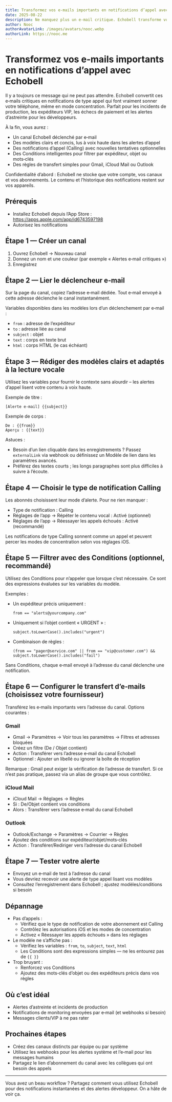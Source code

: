 ```yaml
---
title: Transformez vos e‑mails importants en notifications d’appel avec Echobell
date: 2025-08-22
description: Ne manquez plus un e‑mail critique. Echobell transforme vos messages urgents en alertes de type appel et à haute priorité. Créez un canal par e‑mail, ajoutez des modèles et des Conditions.
author: Nooc
authorAvatarLink: /images/avatars/nooc.webp
authorLink: https://nooc.me
---
```


# Transformez vos e‑mails importants en notifications d’appel avec Echobell

Il y a toujours ce message qui ne peut pas attendre. Echobell convertit ces e‑mails critiques en notifications de type appel qui font vraiment sonner votre téléphone, même en mode concentration. Parfait pour les incidents de production, les expéditeurs VIP, les échecs de paiement et les alertes d’astreinte pour les développeurs.

À la fin, vous aurez :

- Un canal Echobell déclenché par e‑mail
- Des modèles clairs et concis, lus à voix haute dans les alertes d’appel
- Des notifications d’appel (Calling) avec nouvelles tentatives optionnelles
- Des Conditions intelligentes pour filtrer par expéditeur, objet ou mots‑clés
- Des règles de transfert simples pour Gmail, iCloud Mail ou Outlook

Confidentialité d’abord : Echobell ne stocke que votre compte, vos canaux et vos abonnements. Le contenu et l’historique des notifications restent sur vos appareils.

## Prérequis

- Installez Echobell depuis l’App Store : https://apps.apple.com/app/id6743597198
- Autorisez les notifications

## Étape 1 — Créer un canal

1. Ouvrez Echobell → Nouveau canal
2. Donnez un nom et une couleur (par exemple « Alertes e‑mail critiques »)
3. Enregistrez

## Étape 2 — Lier le déclencheur e‑mail

Sur la page du canal, copiez l’adresse e‑mail dédiée. Tout e‑mail envoyé à cette adresse déclenche le canal instantanément.

Variables disponibles dans les modèles lors d’un déclenchement par e‑mail :

- `from` : adresse de l’expéditeur
- `to` : adresse liée au canal
- `subject` : objet
- `text` : corps en texte brut
- `html` : corps HTML (le cas échéant)

## Étape 3 — Rédiger des modèles clairs et adaptés à la lecture vocale

Utilisez les variables pour fournir le contexte sans alourdir – les alertes d’appel lisent votre contenu à voix haute.

Exemple de titre :

```
[Alerte e‑mail] {{subject}}
```

Exemple de corps :

```
De : {{from}}
Aperçu : {{text}}
```

Astuces :

- Besoin d’un lien cliquable dans les enregistrements ? Passez `externalLink` via webhook ou définissez un Modèle de lien dans les paramètres avancés.
- Préférez des textes courts ; les longs paragraphes sont plus difficiles à suivre à l’écoute.

## Étape 4 — Choisir le type de notification Calling

Les abonnés choisissent leur mode d’alerte. Pour ne rien manquer :

- Type de notification : Calling
- Réglages de l’app → Répéter le contenu vocal : Activé (optionnel)
- Réglages de l’app → Réessayer les appels échoués : Activé (recommandé)

Les notifications de type Calling sonnent comme un appel et peuvent percer les modes de concentration selon vos réglages iOS.

## Étape 5 — Filtrer avec des Conditions (optionnel, recommandé)

Utilisez des Conditions pour n’appeler que lorsque c’est nécessaire. Ce sont des expressions évaluées sur les variables du modèle.

Exemples :

- Un expéditeur précis uniquement :
  ```
  from == "alerts@yourcompany.com"
  ```
- Uniquement si l’objet contient « URGENT » :
  ```
  subject.toLowerCase().includes("urgent")
  ```
- Combinaison de règles :
  ```
  (from == "pager@service.com" || from == "vip@customer.com") && subject.toLowerCase().includes("fail")
  ```

Sans Conditions, chaque e‑mail envoyé à l’adresse du canal déclenche une notification.

## Étape 6 — Configurer le transfert d’e‑mails (choisissez votre fournisseur)

Transférez les e‑mails importants vers l’adresse du canal. Options courantes :

### Gmail

- Gmail → Paramètres → Voir tous les paramètres → Filtres et adresses bloquées
- Créez un filtre (De / Objet contient)
- Action : Transférer vers l’adresse e‑mail du canal Echobell
- Optionnel : Ajouter un libellé ou ignorer la boîte de réception

Remarque : Gmail peut exiger la vérification de l’adresse de transfert. Si ce n’est pas pratique, passez via un alias de groupe que vous contrôlez.

### iCloud Mail

- iCloud Mail → Réglages → Règles
- Si : De/Objet contient vos conditions
- Alors : Transférer vers l’adresse e‑mail du canal Echobell

### Outlook

- Outlook/Exchange → Paramètres → Courrier → Règles
- Ajoutez des conditions sur expéditeur/objet/mots‑clés
- Action : Transférer/Rediriger vers l’adresse du canal Echobell

## Étape 7 — Tester votre alerte

- Envoyez un e‑mail de test à l’adresse du canal
- Vous devriez recevoir une alerte de type appel lisant vos modèles
- Consultez l’enregistrement dans Echobell ; ajustez modèles/conditions si besoin

## Dépannage

- Pas d’appels :
  - Vérifiez que le type de notification de votre abonnement est Calling
  - Contrôlez les autorisations iOS et les modes de concentration
  - Activez « Réessayer les appels échoués » dans les réglages
- Le modèle ne s’affiche pas :
  - Vérifiez les variables : `from`, `to`, `subject`, `text`, `html`
  - Les Conditions sont des expressions simples — ne les entourez pas de `{{ }}`
- Trop bruyant :
  - Renforcez vos Conditions
  - Ajoutez des mots‑clés d’objet ou des expéditeurs précis dans vos règles

## Où c’est idéal

- Alertes d’astreinte et incidents de production
- Notifications de monitoring envoyées par e‑mail (et webhooks si besoin)
- Messages clients/VIP à ne pas rater

## Prochaines étapes

- Créez des canaux distincts par équipe ou par système
- Utilisez les webhooks pour les alertes système et l’e‑mail pour les messages humains
- Partagez le lien d’abonnement du canal avec les collègues qui ont besoin des appels

---

Vous avez un beau workflow ? Partagez comment vous utilisez Echobell pour des notifications instantanées et des alertes développeur. On a hâte de voir ça.
